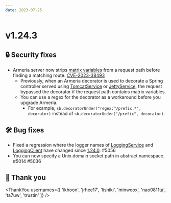```yaml
---
date: 2023-07-25
---
```


# v1.24.3

## 🔒 Security fixes

- Armeria server now strips [matrix variables](https://docs.spring.io/spring-framework/reference/web/webmvc/mvc-controller/ann-methods/matrix-variables.html)
  from a request path before finding a matching route. [CVE-2023-38493](https://github.com/line/armeria/security/advisories/GHSA-wvp2-9ppw-337j)
  - Previously, when an Armeria decorator is used to decorate a Spring controller served
    using [TomcatService](type) or [JettyService](type), the request bypassed the
    decorator if the request path contains matrix variables.
  - You can use a regex for the decorator as a workaround before you upgrade Armeria.
    - For example, `sb.decoratorUnder("regex:^/prefix.*", decorator)` instead of `sb.decoratorUnder("/prefix", decorator)`.

## 🛠️ Bug fixes

- Fixed a regression where the logger names of [LoggingService](type) and [LoggingClient](type) have
  changed since [1.24.0](/release-notes/1.24.0). #5056
- You can now specify a Unix domain socket path in abstract namespace. #5014 #5036

## 🙇 Thank you

<ThankYou usernames={[
  'ikhoon',
  'jrhee17',
  'lishiki',
  'minwoox',
  'nao0811ta',
  'ta7uw',
  'trustin'
]} />
